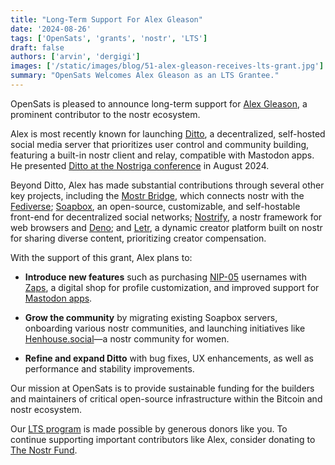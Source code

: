 ```yaml
---
title: "Long-Term Support For Alex Gleason"
date: '2024-08-26'
tags: ['OpenSats', 'grants', 'nostr', 'LTS']
draft: false
authors: ['arvin', 'dergigi']
images: ['/static/images/blog/51-alex-gleason-receives-lts-grant.jpg']
summary: "OpenSats Welcomes Alex Gleason as an LTS Grantee."
---
```


OpenSats is pleased to announce long-term support for [Alex
Gleason](https://github.com/alexgleason), a prominent contributor to the nostr
ecosystem.

Alex is most recently known for launching [Ditto](https://soapbox.pub/ditto/), a
decentralized, self-hosted social media server that prioritizes user control and
community building, featuring a built-in nostr client and relay, compatible with
Mastodon apps. He presented [Ditto at the Nostriga
conference](https://www.youtube.com/watch?v=iZyqVGHjDGo) in August 2024.

Beyond Ditto, Alex has made substantial contributions through several other key
projects, including the [Mostr
Bridge](https://soapbox.pub/blog/mostr-fediverse-nostr-bridge/), which connects
nostr with the [Fediverse](https://activitypub.rocks/);
[Soapbox](https://docs.soapbox.pub/soapbox/), an open-source, customizable, and
self-hostable front-end for decentralized social networks;
[Nostrify](https://gitlab.com/soapbox-pub/nostrify/-/blob/main/README.md), a
nostr framework for web browsers and [Deno](https://docs.deno.com/); and
[Letr](https://www.letr.co/), a dynamic creator platform built on nostr for sharing 
diverse content, prioritizing creator compensation.

With the support of this grant, Alex plans to:

- **Introduce new features** such as purchasing
  [NIP-05](https://github.com/nostr-protocol/nips/blob/master/05.md) usernames
  with [Zaps](https://github.com/nostr-protocol/nips/blob/master/57.md), a
  digital shop for profile customization, and improved support for [Mastodon
  apps](https://joinmastodon.org/apps).

- **Grow the community** by migrating existing Soapbox servers, onboarding various
  nostr communities, and launching initiatives like
  [Henhouse.social](https://henhouse.social/)—a nostr community for women.

- **Refine and expand Ditto** with bug fixes, UX enhancements, as well as
  performance and stability improvements.

Our mission at OpenSats is to provide sustainable funding for the builders and
maintainers of critical open-source infrastructure within the Bitcoin and nostr
ecosystem.

Our [LTS program](/blog/nostr-lts-long-term-support-for-nostr-developers) is
made possible by generous donors like you. To continue supporting important
contributors like Alex, consider donating to [The Nostr Fund](/funds/nostr).

<center>
    <DonateToNostrFundButton/>
</center>
